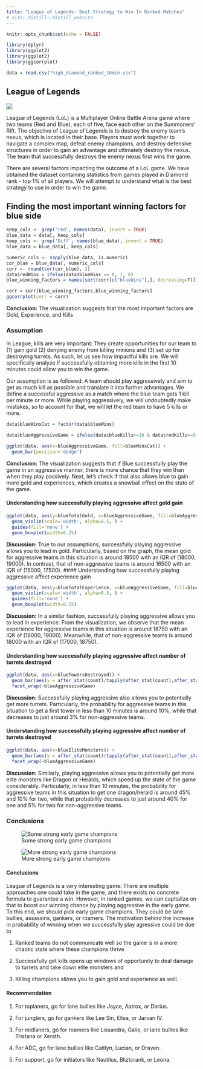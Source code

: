 ```yaml
---
title: "League of Legends: Best Strategy to Win In Ranked Matches"
# site: distill::distill_website
---
```

```r
knitr::opts_chunk$set(echo = FALSE)
```

```r
library(dplyr)
library(ggplot2)
library(ggplot2)
library(ggcorrplot)
```

```r
data = read.csv("high_diamond_ranked_10min.csv")
```

## League of Legends
![ ](lol_img.jpeg)

League of Legends (LoL) is a Multiplayer Online Battle Arena game where two teams (Red and Blue), each of five, face each other on the Summoners' Rift. The objective of League of Legends is to destroy the enemy team's nexus, which is located in their base. Players must work together to navigate a complex map, defeat enemy champions, and destroy defensive structures in order to gain an advantage and ultimately destroy the nexus. The team that successfully destroys the enemy nexus first wins the game.

There are several factors impacting the outcome of a LoL game. We have obtained the dataset containing statistics from games played in Diamond rank - top 1% of all players. We will attempt to understand what is the best strategy to use in order to win the game.

## Finding the most important winning factors for blue side

```r
keep_cols <- grep('red', names(data), invert = TRUE)
blue_data = data[, keep_cols]
keep_cols <- grep('Diff', names(blue_data), invert = TRUE)
blue_data = blue_data[, keep_cols]
```


```r
numeric_cols <- sapply(blue_data, is.numeric)
cor_blue = blue_data[, numeric_cols]
corr <- round(cor(cor_blue), 2)
data$redWins = ifelse(data$blueWins == 0, 1, 0)
blue_winning_factors = names(sort(corr[c("blueWins"),], decreasing=T)[1:10])
```


```r
corr = corr[blue_winning_factors,blue_winning_factors]
ggcorrplot(corr = corr)
```

**Conclusion:** The visualization suggests that the most important factors are Gold, Experience, and Kills

### Assumption
In League, kills are very important: They create opportunities for our team to (1) gain gold (2) denying enemy from killing minions and (3) set up for destroying turrets. As such, let us see how impactful kills are. We will specifically analyze if successfully obtaining more kills in the first 10 minutes could allow you to win the game.

Our assumption is as followed: A team should play aggressively and aim to get as much kill as possible and translate it into further advantages. We define a successful aggressive as a match where the blue team gets 1 kill per minute or more. While playing aggressively, we will undoubtedly make mistakes, so to account for that, we will let the red team to have 5 kills or more. 

```r
data$blueWinsCat = factor(data$blueWins)
```

```r
data$blueAggressiveGame = ifelse(data$blueKills>=10 & data$redKills>=5, "aggressive", "non-aggressive")
```

```r
ggplot(data, aes(x=blueAggressiveGame, fill=blueWinsCat)) + 
  geom_bar(position='dodge')
```
**Conclusion:** The visualization suggests that if Blue successfully play the game in an aggressive manner, there is more chance that they win than when they play passively. Next, let's check if that also allows blue to gain more gold and experiences, which creates a snowball effect on the state of the game.


#### Understanding how successfully playing aggressive affect gold gain 
```r
ggplot(data, aes(y=blueTotalGold, x=blueAggressiveGame, fill=blueAggressiveGame)) + 
  geom_violin(scale='width', alpha=0.5, ) +
  guides(fill='none') + 
  geom_boxplot(width=0.25)
```

**Discussion:** True to our assumptions, successfully playing aggressive allows you to lead in gold. Particularly, based on the graph, the mean gold for aggressive teams in this situation is around 18500 with an IQR of (18000, 19000). In contrast, that of non-aggressive teams is around 16500 with an IQR of (15000, 17500).
#### Understanding how successfully playing aggressive affect experience gain 

```r
ggplot(data, aes(y=blueTotalExperience, x=blueAggressiveGame, fill=blueAggressiveGame)) + 
  geom_violin(scale='width', alpha=0.5, ) +
  guides(fill='none') + 
  geom_boxplot(width=0.25)
```

**Discussion:** In a similar fashion, successfully playing aggressive allows you to lead in experience. From the visualization, we observe that the mean experience for aggressive teams in this situation is around 18750 with an IQR of (18000, 19000). Meanwhile, that of non-aggressive teams is around 18000 with an IQR of (17000, 18750).

#### Understanding how successfully playing aggressive affect number of turrets destroyed 

```r
ggplot(data, aes(x=blueTowersDestroyed)) + 
  geom_bar(aes(y = after_stat(count)/tapply(after_stat(count),after_stat(PANEL),sum)[after_stat(PANEL)])) + 
  facet_wrap(~blueAggressiveGame)
```

**Discussion:** Successfully playing aggressive also allows you to potentially get more turrets. Particularly, the probability  for aggressive teams in this situation to get a first tower in less than 10 minutes is around 10%, while that decreases to just around 3% for non-aggressive teams.

#### Understanding how successfully playing aggressive affect number of turrets destroyed

```r
ggplot(data, aes(x=blueEliteMonsters)) + 
  geom_bar(aes(y = after_stat(count)/tapply(after_stat(count),after_stat(PANEL),sum)[after_stat(PANEL)])) + 
  facet_wrap(~blueAggressiveGame)
```

**Discussion:** Similarly, playing aggressive allows you to potentially get more elite monsters like Dragon or Heralds, which speed up the state of the game considerably. Particularly, in less than 10 minutes, the probability  for aggressive teams in this situation to get one dragon/herald is around 45% and 10% for two, while that probability decreases to just around 40% for one and 5% for two for non-aggressive teams.

### Conclusions

![Some strong early game champions](early_1.jpeg)

![More strong early game champions](early_2.jpeg)

#### Conclusions
League of Legends is a very interesting game: There are multiple approaches one could take in the game, and there exists no concrete formula to guarantee a win. However, in ranked games, we can capitalize on that to boost our winning chance by playing aggressive in the early game. To this end, we should pick early game champions. They could be lane bullies, assassins, gankers, or roamers. The motivation behind the increase in probability of winning when we successfully play agressive could be due to 

(1) Ranked teams do not communicate well so the game is in a more chaotic state where these champions thrive

(2) Successfully get kills opens up windows of opportunity to deal damage to turrets and take down elite monsters and 

(3) Killing champions allows you to gain gold and experience as well.

#### Recommendation

1. For toplaners, go for lane bullies like Jayce, Aatrox, or Darius.

2. For junglers, go for gankers like Lee Sin, Elise, or Jarvan IV.

3. For midlaners, go for roamers like Lissandra, Galio, or lane bullies like Tristana or Xerath.

4. For ADC, go for lane bullies like Caitlyn, Lucian, or Draven.

5. For support, go for initiators like Nautilus, Bliztcrank, or Leona.

